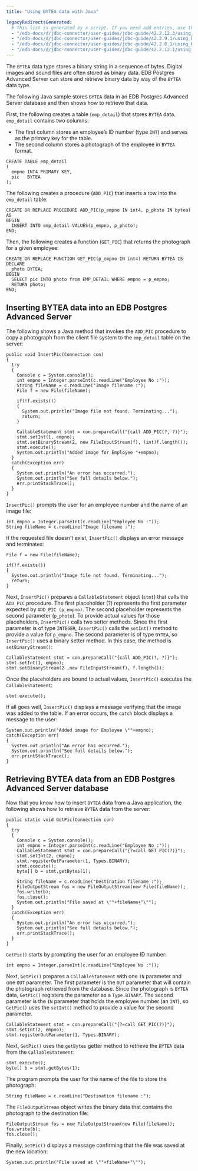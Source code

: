 ```yaml
---
title: "Using BYTEA data with Java"

legacyRedirectsGenerated:
  # This list is generated by a script. If you need add entries, use the `legacyRedirects` key.
  - "/edb-docs/d/jdbc-connector/user-guides/jdbc-guide/42.2.12.3/using_bytea_data_with_java.html"
  - "/edb-docs/d/jdbc-connector/user-guides/jdbc-guide/42.2.9.1/using_bytea_data_with_java.html"
  - "/edb-docs/d/jdbc-connector/user-guides/jdbc-guide/42.2.8.1/using_bytea_data_with_java.html"
  - "/edb-docs/d/jdbc-connector/user-guides/jdbc-guide/42.2.12.1/using_bytea_data_with_java.html"
---
```


<div id="using_bytea_data_with_java" class="registered_link"></div>

The `BYTEA` data type stores a binary string in a sequence of bytes. Digital images and sound files are often stored as binary data. EDB Postgres Advanced Server can store and retrieve binary data by way of the `BYTEA` data type.

The following Java sample stores `BYTEA` data in an EDB Postgres Advanced Server database and then shows how to retrieve that data. 

First, the following creates a table (`emp_detail`) that stores `BYTEA` data. `emp_detail` contains two columns: 

- The first column stores an employee’s ID number (type `INT`) and serves as the primary key for the table.
- The second column stores a photograph of the employee in `BYTEA` format.

```text
CREATE TABLE emp_detail
(
  empno INT4 PRIMARY KEY,
  pic   BYTEA
);
```

The following creates a procedure (`ADD_PIC`) that inserts a row into the `emp_detail` table:

```text
CREATE OR REPLACE PROCEDURE ADD_PIC(p_empno IN int4, p_photo IN bytea) AS
BEGIN
  INSERT INTO emp_detail VALUES(p_empno, p_photo);
END;
```

Then, the following creates a function (`GET_PIC`) that returns the photograph for a given employee:

```text
CREATE OR REPLACE FUNCTION GET_PIC(p_empno IN int4) RETURN BYTEA IS
DECLARE
  photo BYTEA;
BEGIN
  SELECT pic INTO photo from EMP_DETAIL WHERE empno = p_empno;
  RETURN photo;
END;
```

## Inserting BYTEA data into an EDB Postgres Advanced Server

The following shows a Java method that invokes the `ADD_PIC` procedure to copy a photograph from the client file system to the `emp_detail` table on the server:

```text
public void InsertPic(Connection con)
{
  try
  {
    Console c = System.console();
    int empno = Integer.parseInt(c.readLine("Employee No :"));
    String fileName = c.readLine("Image filename :");
    File f = new File(fileName);

    if(!f.exists())
    {
      System.out.println("Image file not found. Terminating...");
      return;
    }

    CallableStatement stmt = con.prepareCall("{call ADD_PIC(?, ?)}");
    stmt.setInt(1, empno);
    stmt.setBinaryStream(2, new FileInputStream(f), (int)f.length());
    stmt.execute();
    System.out.println("Added image for Employee "+empno);
  }
  catch(Exception err)
  {
    System.out.println("An error has occurred.");
    System.out.println("See full details below.");
    err.printStackTrace();
  }
}
```

`InsertPic()` prompts the user for an employee number and the name of an image file:

```text
int empno = Integer.parseInt(c.readLine("Employee No :"));
String fileName = c.readLine("Image filename :");
```

If the requested file doesn't exist, `InsertPic()` displays an error message and terminates:

```text
File f = new File(fileName);

if(!f.exists())
{
  System.out.println("Image file not found. Terminating...");
  return;
}
```

Next, `InsertPic()` prepares a `CallableStatement` object (`stmt`) that calls the `ADD_PIC` procedure. The first placeholder (?) represents the first parameter expected by `ADD_PIC (p_empno)`. The second placeholder represents the second parameter (`p_photo`). To provide actual values for those placeholders, `InsertPic()` calls two setter methods. Since the first parameter is of type `INTEGER`, `InsertPic()` calls the `setInt()` method to provide a value for `p_empno`. The second parameter is of type `BYTEA`, so `InsertPic()` uses a binary setter method. In this case, the method is `setBinaryStream()`:

```text
CallableStatement stmt = con.prepareCall("{call ADD_PIC(?, ?)}");
stmt.setInt(1, empno);
stmt.setBinaryStream(2 ,new FileInputStream(f), f.length());
```

Once the placeholders are bound to actual values, `InsertPic()` executes the `CallableStatement`:

```text
stmt.execute();
```

If all goes well, `InsertPic()` displays a message verifying that the image was added to the table. If an error occurs, the `catch` block displays a message to the user:

```text
System.out.println("Added image for Employee \""+empno);
catch(Exception err)
{
  System.out.println("An error has occurred.");
  System.out.println("See full details below.");
  err.printStackTrace();
}
```

## Retrieving BYTEA data from an EDB Postgres Advanced Server database

Now that you know how to insert `BYTEA` data from a Java application, the following shows how to retrieve `BYTEA` data from the server:

```text
public static void GetPic(Connection con)
{
  try
  {
    Console c = System.console();
    int empno = Integer.parseInt(c.readLine("Employee No :"));
    CallableStatement stmt = con.prepareCall("{?=call GET_PIC(?)}");
    stmt.setInt(2, empno);
    stmt.registerOutParameter(1, Types.BINARY);
    stmt.execute();
    byte[] b = stmt.getBytes(1);

    String fileName = c.readLine("Destination filename :");
    FileOutputStream fos = new FileOutputStream(new File(fileName));
    fos.write(b);
    fos.close();
    System.out.println("File saved at \""+fileName+"\"");
  }
  catch(Exception err)
  {
    System.out.println("An error has occurred.");
    System.out.println("See full details below.");
    err.printStackTrace();
  }
}
```

`GetPic()` starts by prompting the user for an employee ID number:

```text
int empno = Integer.parseInt(c.readLine("Employee No :"));
```

Next, `GetPic()` prepares a `CallableStatement` with one `IN` parameter and one `OUT` parameter. The first parameter is the `OUT` parameter that will contain the photograph retrieved from the database. Since the photograph is `BYTEA` data, `GetPic()` registers the parameter as a `Type.BINARY`. The second parameter is the `IN` parameter that holds the employee number (an `INT`), so `GetPic()` uses the `setInt()` method to provide a value for the second parameter.

```text
CallableStatement stmt = con.prepareCall("{?=call GET_PIC(?)}");
stmt.setInt(2, empno);
stmt.registerOutParameter(1, Types.BINARY);
```

Next, `GetPic()` uses the `getBytes` getter method to retrieve the `BYTEA` data from the `CallableStatement`:

```text
stmt.execute();
byte[] b = stmt.getBytes(1);
```

The program prompts the user for the name of the file to store the photograph:

```text
String fileName = c.readLine("Destination filename :");
```

The `FileOutputStream` object writes the binary data that contains the photograph to the destination file:

```text
FileOutputStream fos = new FileOutputStream(new File(fileName));
fos.write(b);
fos.close();
```

Finally, `GetPic()` displays a message confirming that the file was saved at the new location:

```text
System.out.println("File saved at \""+fileName+"\"");
```
